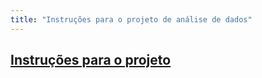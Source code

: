 ---
title: "Instruções para o projeto de análise de dados"
---

## [Instruções para o projeto](projeto eda/projeto_EDA.html)
